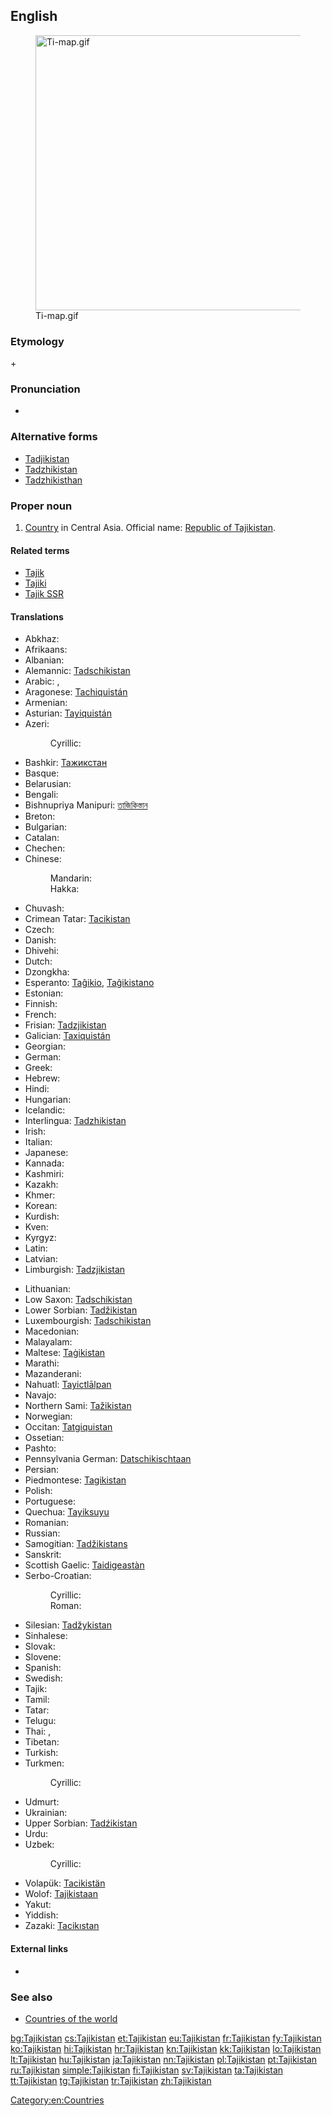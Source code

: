 ==English==
[[File:Ti-map.gif|thumb|440px]]

===Etymology===
{{etyl|fa}} {{term|تاجيک‎|tr=Tājīk|lang=fa}} + {{term|ستان|tr=-stān||-stan|lang=fa}}

===Pronunciation===
* {{audio|En-us-Tajikistan.ogg|Audio (US)}}

===Alternative forms===
* [[Tadjikistan]]
* [[Tadzhikistan]]
* [[Tadzhikisthan]]

===Proper noun===
{{en-proper noun}}

# [[country|Country]] in Central Asia. Official name: [[Republic of Tajikistan]].

====Related terms====
* [[Tajik]]
* [[Tajiki]]
* [[Tajik SSR]]

====Translations====
{{trans-top|Republic of Tajikistan}}
* Abkhaz: {{t-|ab|Таджикистан|tr=Tadžikistan|sc=Cyrl}}
* Afrikaans: {{t-|af|Tadjikistan|xs=Afrikaans}}
* Albanian: {{t-|sq|Taxhikistani|xs=Albanian}}
* Alemannic: [[Tadschikistan]]
* Arabic: {{t-|ar|طاجيكستان|m|tr=ṭājīkistān|sc=Arab}}, {{t-|ar|تاجيكستان|m|tr=tājīkistān|sc=Arab}}
* Aragonese: [[Tachiquistán]]
* Armenian: {{t-|hy|Տաջիկստան|tr=Taǰikstan}}
* Asturian: [[Tayiquistán]] {{m}}
* Azeri: {{t-|az|Tacikistan}}
*: Cyrillic: {{t-|az|Таҹикистан|sc=Cyrl}}
* Bashkir: [[Тажикстан]]
* Basque: {{t+|eu|Tajikistan|xs=Basque}}
* Belarusian: {{t-|be|Таджыкістан|m|tr=Tadžykistán}}
* Bengali: {{t-|bn|তাজিকিস্তান|tr=tajikistan|sc=Beng}}
* Bishnupriya Manipuri: [[তাজিকিস্তান]]
* Breton: {{t-|br|Tadjikistan|xs=Breton}}
* Bulgarian: {{t+|bg|Таджикистан|m|tr=Tadžikistán}}
* Catalan: {{t+|ca|Tadjikistan|m|tr=Tadžikistán}}
* Chechen: {{tø|ce|Таджикистан|tr=Tadƶikistan}}
* Chinese:
*: Mandarin: {{t+|cmn|塔吉克斯坦|tr=Tǎjíkèsītǎn|sc=Hani}}
*: Hakka: {{tø|hak|塔吉克斯坦|tr=Thap-kit-khiet-sṳ̂-thán|sc=Hans}}
* Chuvash: {{tø|cv|Таджикистан|tr=Tadžikistan|sc=Cyrl}}
* Crimean Tatar: [[Tacikistan]]
* Czech: {{t+|cs|Tádžikistán|m}}
* Danish: {{t-|da|Tadsjikistan}}
* Dhivehi: {{t-|dv|ތަޖިކިސްތާން|tr=tajikistān|sc=Thaa}}
* Dutch: {{t+|nl|Tadzjikistan}}
* Dzongkha: {{t-|dz|ཏ་ཇག་ཀིསི་ཏཱན་|sc=Tibt|xs=Dzongkha}}
* Esperanto: [[Taĝikio]], [[Taĝikistano]]
* Estonian: {{t+|et|Tadžikistan}}
* Finnish: {{t+|fi|Tadžikistan}}
* French: {{t+|fr|Tadjikistan|m}}
* Frisian: [[Tadzjikistan]]
* Galician: [[Taxiquistán]] {{m}}
* Georgian: {{t-|ka|ტაჯიკეთი|tr=tadžiket‘i|sc=Geor|xs=Georgian}}
* German: {{t+|de|Tadschikistan|n}}
* Greek: {{t+|el|Τατζικιστάν|n|tr=Tatzikistán}}
* Hebrew: {{t-|he|טג'יקיסטן|m|tr=tajiqistan|sc=Hebr}}
* Hindi: {{t+|hi|ताजिकिस्तान|m|tr=tājikistān|sc=Deva}}
* Hungarian: {{t+|hu|Tádzsikisztán}}
* Icelandic: {{t+|is|Tadsjikistan}}
* Interlingua: [[Tadzhikistan]]
* Irish: {{t-|ga|Táidsíceastáin|f|alt=an Táidsíceastáin|xs=Irish}}
* Italian: {{t-|it|Tagikistan}}
* Japanese: {{t+|ja|タジキスタン|tr=Tajikisutan}}
* Kannada: {{t-|kn|ತಜಿಕಿಸ್ತಾನ್|tr=tajikistān|sc=Knda}}
* Kashmiri: {{t-|ks|ताजिकिस्थान|tr=tājikisthān|sc=ks-Arab}}
* Kazakh: {{t|kk|Тәжікстан|tr=Täjikstan|sc=Cyrl}}
* Khmer: {{t-|km|តាជីគីស្ថាន|tr=taajiikiistʰaan|sc=Khmr}}
* Korean: {{t+|ko|타지키스탄|tr=Tajikiseutan|sc=Kore}}
* Kurdish: {{t+|ku|Tacîkistan}}
* Kven: {{tø|fkv|Tadžikistan}}
* Kyrgyz: {{t-|ky|Тажикстан|tr=Tajikstan|sc=Cyrl}}
* Latin: {{t-|la|Tadzikistania|f}}
* Latvian: {{t+|lv|Tadžikistāna|xs=Latvian}}
* Limburgish: [[Tadzjikistan]]
{{trans-mid}}
* Lithuanian: {{t+|lt|Tadžikija|f|xs=Lithuanian}}
* Low Saxon: [[Tadschikistan]]
* Lower Sorbian: [[Tadžikistan]]
* Luxembourgish: [[Tadschikistan]]
* Macedonian: {{t-|mk|Таџикистан|m|tr=Tadžikistán}}
* Malayalam: {{t-|ml|താജിക്കിസ്ഥാന്‍|tr=tājikkisthān|sc=Mlym}}
* Maltese: [[Taġikistan]]
* Marathi: {{t-|mr|ताजिकिस्तान|tr=tājikistān|sc=Deva}}
* Mazanderani: {{tø|mzn|تاجیکستون}}
* Nahuatl: [[Tayictlālpan]]
* Navajo: {{tø|nv|Tʼajiʼ bikéyah}}
* Northern Sami: [[Tažikistan]]
* Norwegian: {{t+|no|Tadsjikistan}}
* Occitan: [[Tatgiquistan]]
* Ossetian: {{tø|os|Таджикистан|tr=Tadžikistan|sc=Cyrl}}
* Pashto: {{t-|ps|تاجکستان|tr=tâjikestân|sc=ps-Arab}}
* Pennsylvania German: [[Datschikischtaan]]
* Persian: {{t+|fa|تاجیکستان|tr=Tâjikestân|sc=fa-Arab}}
* Piedmontese: [[Tagikistan]] {{m}}
* Polish: {{t+|pl|Tadżykistan|m}}
* Portuguese: {{t+|pt|Tajiquistão|m}}
* Quechua: [[Tayiksuyu]]
* Romanian: {{t-|ro|Tadjikistan|n}}
* Russian: {{t+|ru|Таджикистан|m|tr=Tadžikistán}}
* Samogitian: [[Tadžikistans]]
* Sanskrit: {{t-|sa|ताजिकिस्थान|tr=tājikisthāna|sc=Deva}}
* Scottish Gaelic: [[Taidigeastàn]]
* Serbo-Croatian:
*: Cyrillic: {{t-|sh|Таџикистан|m|sc=Cyrl}}
*: Roman: {{t-|sh|Tadžikistan|m}}
* Silesian: [[Tadžykistan]] {{m}}
* Sinhalese: {{t-|si|ටජිකිස්ථාන්|sc=Sinh}}
* Slovak: {{t-|sk|Tadžikistan|m}}
* Slovene: {{t+|sl|Tadžikistan|m}}
* Spanish: {{t+|es|Tayikistán|m}}
* Swedish: {{t+|sv|Tadzjikistan}}
* Tajik: {{t+|tg|Тоҷикистон|tr=Tojikiston|sc=Cyrl}}
* Tamil: {{t-|ta|தஜிகிஸ்தான்|tr=tajikistāṉ|xs=Tamil}}
* Tatar: {{t-|tt|Таҗикстан|tr=Tacikstan|sc=Cyrl}}
* Telugu: {{t+|te|తజికిస్తాన్|tr=tajikistān}}
* Thai: {{t-|th|ประเทศทาจิกิสถาน|tr=bpràtêt taajìgìsàtăan|sc=Thai}}, {{t+|th|ทาจิกิสถาน|tr=taajìgìsàtăan|sc=Thai}}
* Tibetan: {{t-|bo|ཐ་ཇི་ཁེ་སི་ཏན|xs=Tibetan}}
* Turkish: {{t+|tr|Tacikistan}}
* Turkmen: {{t-|tk|Täjigistan|xs=Turkmen}}
*: Cyrillic: {{t-|tk|Тәжигистан|sc=Cyrl}}
* Udmurt: {{tø|udm|Таджикистан|tr=Tadžikistan|sc=Cyrl}}
* Ukrainian: {{t+|uk|Таджикистан|m|tr=Tadžykystán|xs=Ukrainian}}
* Upper Sorbian: [[Tadźikistan]]
* Urdu: {{t-|ur|تاجکستان|m|tr=tājikistān|sc=ur-Arab}}
* Uzbek: {{t-|uz|Tojikiston}}
*: Cyrillic: {{t-|uz|Тожикистон|sc=Cyrl}}
* Volapük: [[Tacikistän]]
* Wolof: [[Tajikistaan]]
* Yakut: {{tø|sah|Тадьикистан}}
* Yiddish: {{t-|yi|טאדזשיקיסטאן|tr=tadzshikistan|xs=Yiddish}}
* Zazaki: [[Tacikıstan]]
{{trans-bottom}}

====External links====
* {{pedialite}}

===See also===
* [[Appendix:Countries of the world|Countries of the world]]

[[Category:en:Countries]]

[[bg:Tajikistan]]
[[cs:Tajikistan]]
[[et:Tajikistan]]
[[eu:Tajikistan]]
[[fr:Tajikistan]]
[[fy:Tajikistan]]
[[ko:Tajikistan]]
[[hi:Tajikistan]]
[[hr:Tajikistan]]
[[kn:Tajikistan]]
[[kk:Tajikistan]]
[[lo:Tajikistan]]
[[lt:Tajikistan]]
[[hu:Tajikistan]]
[[ja:Tajikistan]]
[[nn:Tajikistan]]
[[pl:Tajikistan]]
[[pt:Tajikistan]]
[[ru:Tajikistan]]
[[simple:Tajikistan]]
[[fi:Tajikistan]]
[[sv:Tajikistan]]
[[ta:Tajikistan]]
[[tt:Tajikistan]]
[[tg:Tajikistan]]
[[tr:Tajikistan]]
[[zh:Tajikistan]]
